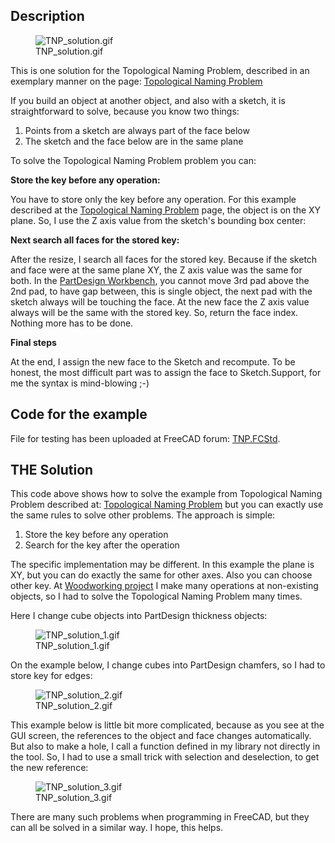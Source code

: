 <languages/>
<translate>

<!--T:1-->
{{Macro
|Name=Macro TNP solution
|Icon=TNP_solution.png
|Description=This is a solution for the Topological Naming Problem.
|Author=Dprojects
|Download=[https://wiki.freecad.org/images/e/e4/TNP_solution.png ToolBar Icon]
|Date=2022-08-16
|Version=1.0
}}

==Description== <!--T:2-->

<!--T:3-->
[[File:TNP_solution.gif]]

<!--T:4-->
This is one solution for the Topological Naming Problem, described in an exemplary manner on the page: [[Topological_naming_problem|Topological Naming Problem]]

<!--T:5-->
If you build an object at another object, and also with a sketch, it is straightforward to solve, because you know two things:

<!--T:6-->
# Points from a sketch are always part of the face below
# The sketch and the face below are in the same plane 

<!--T:7-->
To solve the Topological Naming Problem problem you can:

<!--T:8-->
'''Store the key before any operation:'''

<!--T:9-->
You have to store only the key before any operation. For this example described at the [[Topological_naming_problem|Topological Naming Problem]] page, the object is on the XY plane. So, I use the Z axis value from the sketch's bounding box center:

</translate>
{{MacroCode|code=
ad = FreeCAD.ActiveDocument
p2 = ad.Pad002
s2 = p2.Profile[0]
key = round(s2.Shape.BoundBox.Center[2], precision)
}}
<translate>

<!--T:10-->
'''Next search all faces for the stored key:'''

<!--T:11-->
After the resize, I search all faces for the stored key. Because if the sketch and face were at the same plane XY, the Z axis value was the same for both. In the [[PartDesign_Workbench|PartDesign Workbench]], you cannot move 3rd pad above the 2nd pad, to have gap between, this is single object, the next pad with the sketch always will be touching the face. At the new face the Z axis value always will be the same with the stored key. So, return the face index. Nothing more has to be done. 

</translate>
{{MacroCode|code=

def getFaceIndex(iObj, iBB):
	
	index = 0	

	for f in iObj.Shape.Faces:

		index += 1
		bb = round(f.BoundBox.Center[2], precision)
		if bb == iBB:
			return index

	return -1

}}
<translate>

<!--T:12-->
'''Final steps'''

<!--T:13-->
At the end, I assign the new face to the Sketch and recompute. To be honest, the most difficult part was to assign the face to Sketch.Support, for me the syntax is mind-blowing ;-)

==Code for the example== <!--T:14-->

<!--T:15-->
File for testing has been uploaded at FreeCAD forum: [https://forum.freecad.org/download/file.php?id=198537 TNP.FCStd]. 

</translate>
{{MacroCode|code=

__Title__="TNP_solution"
__Author__ = "Dprojects"
__Version__ = "1.0"
__Date__    = "2022-08-16"
__Comment__ = ""
__Web__ = "https://github.com/dprojects/Woodworking"
__Wiki__ = "https://wiki.freecad.org/TNP_solution"
__Icon__  = "https://wiki.freecad.org/images/e/e4/TNP_solution.png"
__IconW__  = "https://wiki.freecad.org/images/e/e4/TNP_solution.png"
__Help__ = "solution for Topological Naming Problem"
__Status__ = "stable"
__Requires__ = ""
__Communication__ = "https://wiki.freecad.org/index.php?title=User:Dprojects"

# ####################################################################
#
# This is solution for Topological Naming Problem described at 
# https://wiki.freecad.org/Topological_naming_problem
#
# MIT License
# 
# Copyright (c) 2022 Darek L github.com/dprojects
# 
# Permission is hereby granted, free of charge, to any 
# person obtaining a copy of this software and associated 
# documentation files (the "Software"), to deal in the 
# Software without restriction, including without limitation 
# the rights to use, copy, modify, merge, publish, distribute, 
# sublicense, and/or sell copies of the Software, and to permit 
# persons to whom the Software is furnished to do so, subject 
# to the following conditions:
# 
# The above copyright notice and this permission notice shall 
# be included in all copies or substantial portions of the Software.
# 
# THE SOFTWARE IS PROVIDED "AS IS", WITHOUT WARRANTY OF ANY KIND, 
# EXPRESS OR IMPLIED, INCLUDING BUT NOT LIMITED TO THE WARRANTIES 
# OF MERCHANTABILITY, FITNESS FOR A PARTICULAR PURPOSE AND 
# NONINFRINGEMENT. IN NO EVENT SHALL THE AUTHORS OR COPYRIGHT 
# HOLDERS BE LIABLE FOR ANY CLAIM, DAMAGES OR OTHER LIABILITY, 
# WHETHER IN AN ACTION OF CONTRACT, TORT OR OTHERWISE, ARISING FROM, 
# OUT OF OR IN CONNECTION WITH THE SOFTWARE OR THE USE OR OTHER 
# DEALINGS IN THE SOFTWARE.
# 
# ####################################################################

import FreeCAD

# this should be set according 
# FreeCAD user GUI precision settings
precision = 5

# global settings
ad = FreeCAD.ActiveDocument

# middle object to be resized
p1 = ad.Pad001
s1 = p1.Profile[0]

# top object bottom to store key
p2 = ad.Pad002
s2 = p2.Profile[0]

# ####################################################################
def getFaceIndex(iObj, iBB):
	
	index = 0	

	for f in iObj.Shape.Faces:

		index += 1
		bb = round(f.BoundBox.Center[2], precision)
		
		FreeCAD.Console.PrintMessage("\n")
		FreeCAD.Console.PrintMessage(index)
		FreeCAD.Console.PrintMessage(" ")
		FreeCAD.Console.PrintMessage(bb)

		if bb == iBB:
			FreeCAD.Console.PrintMessage(" <=== found")
			return index

	return -1

# ####################################################################
def makeTNP():

	# set key
	key = round(s2.Shape.BoundBox.Center[2], precision)

	# resize and cause TNP
	s1.setDatum(9, FreeCAD.Units.Quantity('350'))

	# recompute
	s1.recompute()
	p1.recompute()
	ad.recompute()

	FreeCAD.Console.PrintMessage("\n\n")
	FreeCAD.Console.PrintMessage("Stored key:"+str(key))
	FreeCAD.Console.PrintMessage("\n")

	# search all faces for solution
	solutionIndex = getFaceIndex(p1, key)
	solution = "Face"+str(solutionIndex)
	
	FreeCAD.Console.PrintMessage("\n\n")
	FreeCAD.Console.PrintMessage("Solution: "+solution)
	
	# set exact face to Sketch
	s2.Support = (p1, (solution,))
	ad.recompute()

# ####################################################################
def moveBack():

	s1.setDatum(9, FreeCAD.Units.Quantity('250'))
	s2.Support = (p1, ('Face13',))
	ad.recompute()

# ####################################################################
# main
# ####################################################################

# uncomment what you want
makeTNP()
#moveBack()

# ####################################################################

}}
<translate>

==THE Solution== <!--T:16-->

<!--T:17-->
This code above shows how to solve the example from Topological Naming Problem described at: [[Topological_naming_problem|Topological Naming Problem]] but you can exactly use the same rules to solve other problems. The approach is simple:

<!--T:18-->
# Store the key before any operation
# Search for the key after the operation

<!--T:19-->
The specific implementation may be different. In this example the plane is XY, but you can do exactly the same for other axes. Also you can choose other key. At [https://github.com/dprojects/Woodworking Woodworking project] I make many operations at non-existing objects, so I had to solve the Topological Naming Problem many times. 

<!--T:20-->
Here I change cube objects into PartDesign thickness objects:

<!--T:21-->
[[File:TNP_solution_1.gif]]

<!--T:22-->
On the example below, I change cubes into PartDesign chamfers, so I had to store key for edges: 

<!--T:23-->
[[File:TNP_solution_2.gif]]

<!--T:24-->
This example below is little bit more complicated, because as you see at the GUI screen, the references to the object and face changes automatically. But also to make a hole, I call a function defined in my library not directly in the tool. So, I had to use a small trick with selection and deselection, to get the new reference:

<!--T:25-->
[[File:TNP_solution_3.gif]]
 

<!--T:26-->
There are many such problems when programming in FreeCAD, but they can all be solved in a similar way. I hope, this helps.

</translate>

{{clear}}